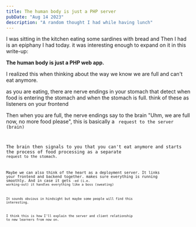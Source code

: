 ```yaml
---
title: The human body is just a PHP server
pubDate: "Aug 14 2023"
description: "A random thought I had while having lunch"
---
```


<span class="leadin">I was sitting in the kitchen</span> eating some sardines with bread and Then I had is an epiphany I had today. it was interesting enough to expand on it in this write-up:

**The human body is just a PHP web app.**

I realized this when thinking about the way we know we are full and can't eat anymore.

as you are eating, there are nerve endings in your stomach that detect when food is entering the stomach and when the stomach is full. think of these as listeners on your frontend

Then when you are full, the nerve endings say to the brain "Uhm, we are full now, no more food please", this is basically a <Code code="GET" inline /> request to the server (brain)

The brain then signals to you that you can't eat anymore and starts the process of food processing as a separate <Code code="POST" inline /> request to the stomach.

Maybe we can also think of the heart as a deployment server. It links your frontend and backend together. makes sure everything is running smoothly. And in case it gets <Code code="DDOS" inline />-ed (i.e. working-out) it handles everything like a boss (sweating)

It sounds obvious in hindsight but maybe some people will find this interesting.

I think this is how I'll explain the server and client relationship to new learners from now on.
